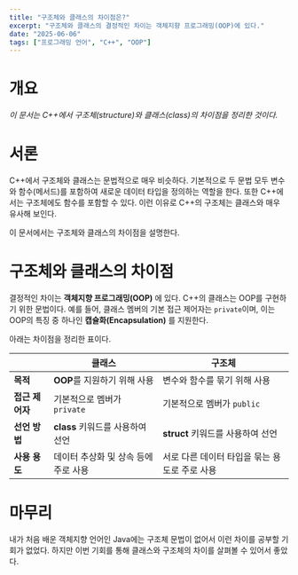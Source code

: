 ```yaml
---
title: "구조체와 클래스의 차이점은?"
excerpt: "구조체와 클래스의 결정적인 차이는 객체지향 프로그래밍(OOP)에 있다."
date: "2025-06-06"
tags: ["프로그래밍 언어", "C++", "OOP"]
---
```



# 개요
_이 문서는 C++에서 구조체(structure)와 클래스(class)의 차이점을 정리한 것이다._


# 서론
C++에서 구조체와 클래스는 문법적으로 매우 비슷하다. 기본적으로 두 문법 모두 변수와 함수(메서드)를 포함하여 새로운 데이터 타입을 정의하는 역할을 한다. 또한 C++에서는 구조체에도 함수를 포함할 수 있다. 이런 이유로 C++의 구조체는 클래스와 매우 유사해 보인다.

이 문서에서는 구조체와 클래스의 차이점을 설명한다.


# 구조체와 클래스의 차이점
결정적인 차이는 **객체지향 프로그래밍(OOP)** 에 있다. C++의 클래스는 OOP를 구현하기 위한 문법이다. 예를 들어, 클래스 멤버의 기본 접근 제어자는 `private`이며, 이는 OOP의 특징 중 하나인 **캡슐화(Encapsulation)** 를 지원한다.

아래는 차이점을 정리한 표이다.

|                      | 클래스                                                                  | 구조체                                                                            |
| -------------------- | ---------------------------------------------------------------------- | --------------------------------------------------------------------------------- |
| **목적**             | **OOP**를 지원하기 위해 사용                                             | 변수와 함수를 묶기 위해 사용                                                      |
| **접근 제어자**       | 기본적으로 멤버가 `private`                                               | 기본적으로 멤버가 `public`                                                        |
| **선언 방법**         | **class** 키워드를 사용하여 선언                                          | **struct** 키워드를 사용하여 선언                                                 |
| **사용 용도**         | 데이터 추상화 및 상속 등에 주로 사용                                      | 서로 다른 데이터 타입을 묶는 용도로 주로 사용                                     |


# 마무리
내가 처음 배운 객체지향 언어인 Java에는 구조체 문법이 없어서 이런 차이를 공부할 기회가 없었다. 하지만 이번 기회를 통해 클래스와 구조체의 차이를 살펴볼 수 있어서 좋았다.
